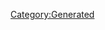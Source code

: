 {{Texts/Music
 |ID=19
 |MusicName=私の彼はパイロット（PartⅠ）
 |OfficialName=私の彼はパイロット（PartⅠ）
 |VocalName=飯島真理
 |VocalNameLF=飯島真理
 |Description=作品：超時空要塞マクロス

歌手：飯島真理

作詞：阿佐茜
作曲：羽田健太郎
 |BuyURL=https://recochoku.jp/song/S14225870/
 |StoryDesc=ゼントラーディとの戦争で傷ついた故郷。
そのあまりの惨状に涙を流すミンメイ。

そんなミンメイに対して、考えがあると告げる輝。
その考えというのが、後に「ミンメイ・アタック」の
名で語られることとなる伝説的な作戦だった。
 |StoryTitle=「歌ってくれないか？みんなのために」
 |BannerId=1
 |AnmStoreURL=https://anime.dmkt-sp.jp/animestore/ci_pc?workId=20626
}}
[[Category:Generated]]
